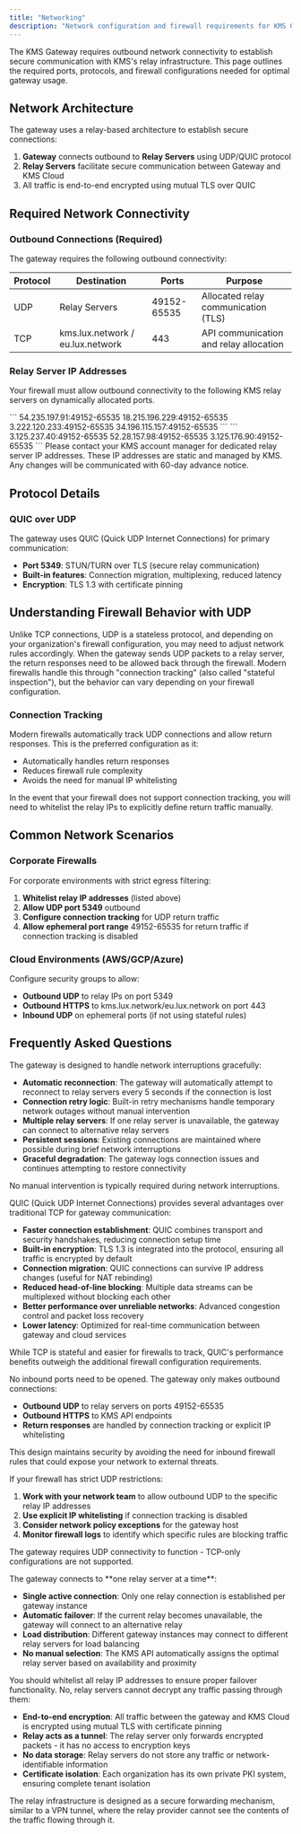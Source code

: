 ```yaml
---
title: "Networking"
description: "Network configuration and firewall requirements for KMS Gateway"
---
```


The KMS Gateway requires outbound network connectivity to establish secure communication with KMS's relay infrastructure. 
This page outlines the required ports, protocols, and firewall configurations needed for optimal gateway usage.

## Network Architecture

The gateway uses a relay-based architecture to establish secure connections:

1. **Gateway** connects outbound to **Relay Servers** using UDP/QUIC protocol
2. **Relay Servers** facilitate secure communication between Gateway and KMS Cloud
3. All traffic is end-to-end encrypted using mutual TLS over QUIC

## Required Network Connectivity

### Outbound Connections (Required)

The gateway requires the following outbound connectivity:

| Protocol | Destination | Ports | Purpose |
|----------|-------------|-------|---------|
| UDP | Relay Servers | 49152-65535 | Allocated relay communication (TLS) |
| TCP | kms.lux.network / eu.lux.network | 443 | API communication and relay allocation |

### Relay Server IP Addresses

Your firewall must allow outbound connectivity to the following KMS relay servers on dynamically allocated ports.

<Tabs>
  <Tab title="KMS cloud (US)">
    ```
    54.235.197.91:49152-65535
    18.215.196.229:49152-65535
    3.222.120.233:49152-65535
    34.196.115.157:49152-65535
    ```
  </Tab>
  <Tab title="KMS cloud (EU)">
    ```
    3.125.237.40:49152-65535
    52.28.157.98:49152-65535
    3.125.176.90:49152-65535
    ```
  </Tab>
  <Tab title="KMS dedicated">
    Please contact your KMS account manager for dedicated relay server IP addresses.
  </Tab>
</Tabs>

<Warning>
    These IP addresses are static and managed by KMS. Any changes will be communicated with 60-day advance notice.
</Warning>

## Protocol Details

### QUIC over UDP

The gateway uses QUIC (Quick UDP Internet Connections) for primary communication:

- **Port 5349**: STUN/TURN over TLS (secure relay communication)
- **Built-in features**: Connection migration, multiplexing, reduced latency
- **Encryption**: TLS 1.3 with certificate pinning

## Understanding Firewall Behavior with UDP

Unlike TCP connections, UDP is a stateless protocol, and depending on your organization's firewall configuration, you may need to adjust network rules accordingly.
When the gateway sends UDP packets to a relay server, the return responses need to be allowed back through the firewall. 
Modern firewalls handle this through "connection tracking" (also called "stateful inspection"), but the behavior can vary depending on your firewall configuration. 


### Connection Tracking 

Modern firewalls automatically track UDP connections and allow return responses. This is the preferred configuration as it:
- Automatically handles return responses
- Reduces firewall rule complexity
- Avoids the need for manual IP whitelisting

In the event that your firewall does not support connection tracking, you will need to whitelist the relay IPs to explicitly define return traffic manually.

## Common Network Scenarios

### Corporate Firewalls

For corporate environments with strict egress filtering:

1. **Whitelist relay IP addresses** (listed above)
2. **Allow UDP port 5349** outbound
3. **Configure connection tracking** for UDP return traffic
4. **Allow ephemeral port range** 49152-65535 for return traffic if connection tracking is disabled

### Cloud Environments (AWS/GCP/Azure)

Configure security groups to allow:
- **Outbound UDP** to relay IPs on port 5349
- **Outbound HTTPS** to kms.lux.network/eu.lux.network on port 443
- **Inbound UDP** on ephemeral ports (if not using stateful rules)

## Frequently Asked Questions

<Accordion title="What happens if there is a network interruption?">
The gateway is designed to handle network interruptions gracefully:

- **Automatic reconnection**: The gateway will automatically attempt to reconnect to relay servers every 5 seconds if the connection is lost
- **Connection retry logic**: Built-in retry mechanisms handle temporary network outages without manual intervention
- **Multiple relay servers**: If one relay server is unavailable, the gateway can connect to alternative relay servers
- **Persistent sessions**: Existing connections are maintained where possible during brief network interruptions
- **Graceful degradation**: The gateway logs connection issues and continues attempting to restore connectivity

No manual intervention is typically required during network interruptions.
</Accordion>

<Accordion title="Why does the gateway use QUIC instead of TCP?">
QUIC (Quick UDP Internet Connections) provides several advantages over traditional TCP for gateway communication:

- **Faster connection establishment**: QUIC combines transport and security handshakes, reducing connection setup time
- **Built-in encryption**: TLS 1.3 is integrated into the protocol, ensuring all traffic is encrypted by default
- **Connection migration**: QUIC connections can survive IP address changes (useful for NAT rebinding)
- **Reduced head-of-line blocking**: Multiple data streams can be multiplexed without blocking each other
- **Better performance over unreliable networks**: Advanced congestion control and packet loss recovery
- **Lower latency**: Optimized for real-time communication between gateway and cloud services

While TCP is stateful and easier for firewalls to track, QUIC's performance benefits outweigh the additional firewall configuration requirements.
</Accordion>

<Accordion title="Do I need to open any inbound ports on my firewall?">
No inbound ports need to be opened. The gateway only makes outbound connections:

- **Outbound UDP** to relay servers on ports 49152-65535
- **Outbound HTTPS** to KMS API endpoints
- **Return responses** are handled by connection tracking or explicit IP whitelisting

This design maintains security by avoiding the need for inbound firewall rules that could expose your network to external threats.
</Accordion>

<Accordion title="What if my firewall blocks the required UDP ports?">
If your firewall has strict UDP restrictions:

1. **Work with your network team** to allow outbound UDP to the specific relay IP addresses
2. **Use explicit IP whitelisting** if connection tracking is disabled  
3. **Consider network policy exceptions** for the gateway host
4. **Monitor firewall logs** to identify which specific rules are blocking traffic

The gateway requires UDP connectivity to function - TCP-only configurations are not supported.
</Accordion>

<Accordion title="How many relay servers does the gateway connect to?">
The gateway connects to **one relay server at a time**:

- **Single active connection**: Only one relay connection is established per gateway instance
- **Automatic failover**: If the current relay becomes unavailable, the gateway will connect to an alternative relay
- **Load distribution**: Different gateway instances may connect to different relay servers for load balancing
- **No manual selection**: The KMS API automatically assigns the optimal relay server based on availability and proximity

You should whitelist all relay IP addresses to ensure proper failover functionality.
</Accordion>
<Accordion title="Can the relay servers decrypt traffic going through them?">
No, relay servers cannot decrypt any traffic passing through them:

- **End-to-end encryption**: All traffic between the gateway and KMS Cloud is encrypted using mutual TLS with certificate pinning
- **Relay acts as a tunnel**: The relay server only forwards encrypted packets - it has no access to encryption keys
- **No data storage**: Relay servers do not store any traffic or network-identifiable information  
- **Certificate isolation**: Each organization has its own private PKI system, ensuring complete tenant isolation

The relay infrastructure is designed as a secure forwarding mechanism, similar to a VPN tunnel, where the relay provider cannot see the contents of the traffic flowing through it.
</Accordion>